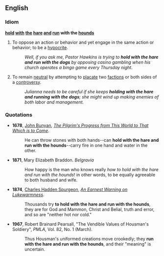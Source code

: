 ==English==

===Idiom===
'''[[hold]] [[with]] [[the]] [[hare]] [[and]] [[run]] with the [[hound]]s'''

#{{context|idiom|dated}} To oppose an action or behavior and yet engage in the same action or behavior; to be a [[hypocrite]].
#: ''Well, if you ask me, Pastor Hawkins is trying to '''hold with the hare and run with the dogs''' by opposing casino gambling when his church operates a bingo game every Thursday night.''
# {{context|idiom|dated}} To remain [[neutral]] by attempting to [[placate]] two [[faction]]s  or both sides of a [[controversy]]. 
#: ''Julianna needs to be careful if she keeps '''holding with the hare and running with the dogs'''; she might wind up making enemies of both  labor and management.''

===Quotations===
*'''1678''', [[w:John Bunyan|John Bunyan]], ''[[w:The Pilgrim's Progress|The Pilgrim's Progress from This World to That Which is to Come]]''.
*:He can throw stones with both hands--can '''hold with the hare and run with the hounds'''--carry fire in one hand and water in the other.
*'''1871''', Mary Elizabeth Braddon. ''Belgravia''
*:How happy is the man who knows really ''how to hold with the hare and run with the hounds''! in other words, to be equally agreeable to both husband and wife.
*'''1874''', [[w:C. H. Spurgeon|Charles Hadden Spurgeon]], ''[http://www.spurgeon.org/sermons/1185.htm An Earnest Warning on Lukewarmness]''.
*:Thousands try '''to hold with the hare and run with the hounds''', they are for God and Mammon, Christ and Belial, truth and error, and so are "neither hot nor cold."

*'''1967''', Robert Brainard Pearsall, "The Vendible Values of Housman's Soldiery", ''PMLA'', Vol. 82, No. 1 (March). 
*:Thus Housman's uniformed creations move crookedly; they '''run with the hare and run with the hounds''', and their "meaning" is uncertain.
